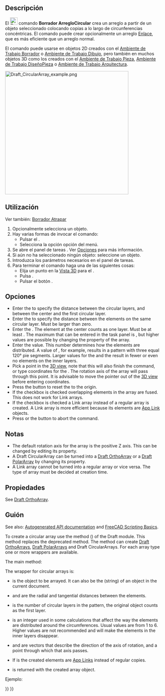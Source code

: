<languages/>

<div class="mw-translate-fuzzy">
{{Docnav/es
|[[Draft_PolarArray/es|ArregloPolar]]
|[[Draft_PathArray/es|ArregloRuta]]
|[[Draft_Workbench/es|Borrador]]
|IconL=Draft_PolarArray.svg
|IconR=Draft_PathArray.svg
|IconC=Workbench_Draft.svg
}}
</div>

<div class="mw-translate-fuzzy">
{{GuiCommand/es
|Name=Draft CircularArray
|Name/es=Borrador ArregloCircular
|MenuLocation=Modificación → Herramientas de  Arreglo → Arreglo Circular
|Workbenches=[[Draft_Workbench/es|Borrador]], [[Arch_Workbench/es|Arquitectura]]
|Version=0.19
|SeeAlso=[[Draft_OrthoArray/es|Borrador OrthoArray]], [[Draft_PolarArray/es|Borrador ArregloPolar]], [[Draft_PathArray/es|Borrador ArregloRuta]], [[Draft_PathLinkArray/es|Borrador ArregloEnlaceRuta]], [[Draft_PointArray/es|Borrador ArregloPunto]], [[Draft_PointLinkArray/es|Borrador ArregloEnlacePunto]]
}}
</div>

<span id="Description"></span>
==Descripción==

El [[Image:Draft_CircularArray.svg|24px]] comando '''Borrador ArregloCircular''' crea un arreglo a partir de un objeto seleccionado colocando copias a lo largo de circunferencias concéntricas. El comando puede crear opcionalmente un arreglo [[App_Link/es|Enlace]], que es más eficiente que un arreglo normal.

<div class="mw-translate-fuzzy">
El comando puede usarse en objetos 2D creados con el [[Draft_Workbench/es|Ambiente de Trabajo Borrador]] o [[Sketcher_Workbench/es|Ambiente de Trabajo Dibujo]], pero también en muchos objetos 3D como los creados con el [[Part_Workbench/es|Ambiente de Trabajo Pieza]], [[PartDesign_Workbench/es|Ambiente de Trabajo DiseñoPieza]] o [[Arch_Workbench/es|Ambiente de Trabajo Arquitectura]].
</div>

[[Image:Draft_CircularArray_example.png|400px]]
{{Caption|Borrador ArregloCircular}}

<span id="Usage"></span>
== Utilización ==

Ver también: [[Draft_Snap/es|Borrador Atrapar]]

<div class="mw-translate-fuzzy">
# Opcionalmente selecciona un objeto.
# Hay varias formas de invocar el comando:
#* Pulsar el {{Button|[[Image:Draft_CircularArray.svg|16px]] [[Draft_CircularArray/es|Borrador ArregloCircular]]}}.
#* Selecciona la opción {{MenuCommand|Modificación → Herramientas de arreglo →[[Image:Draft_CircularArray.svg|16px]] Arreglo circular}} opción del menú.
# Se abre el panel de tareas {{MenuCommand|Arreglo circular}}. Ver [[#Opciones|Opciones]] para más información.
# Si aún no ha seleccionado ningún objeto: seleccione un objeto.
# Introduzca los parámetros necesarios en el panel de tareas.
# Para terminar el comando haga una de las siguientes cosas:
#* Elija un punto en la [[3D_view/es|Vista 3D]] para el {{MenuCommand|Centro de rotación}}.
#* Pulsa {{KEY|Enter}}.
#* Pulsar el botón {{Button|Aceptar}}.
</div>

<span id="Options"></span>
==Opciones==

* Enter the {{MenuCommand|Radial distance}} to specify the distance between the circular layers, and between the center and the first circular layer.
* Enter the {{MenuCommand|Tangential distance}} to specify the distance between the elements on the same circular layer. Must be larger than zero.
* Enter the {{MenuCommand|Number of circular layers}}. The element at the center counts as one layer. Must be at least {{Value|2}}. The maximum that can be entered in the task panel is {{Value|99}}, but higher values are possible by changing the {{PropertyData|Number Circles}} property of the array.
* Enter the {{MenuCommand|Symmetry}} value. This number determines how the elements are distributed. A value of {{Value|3}}, for example, results in a pattern with three equal 120° pie segments. Larger values for the {{MenuCommand|Symmetry}} and the {{MenuCommand|Tangential distance}} result in fewer or even no elements on the inner layers.
* Pick a point in the [[3D_view|3D view]], note that this will also finish the command, or type coordinates for the {{MenuCommand|Center of rotation}}. The rotation axis of the array will pass through this point. It is advisable to move the pointer out of the [[3D_view|3D view]] before entering coordinates.
* Press the {{MenuCommand|Reset point}} button to reset the {{MenuCommand|Center of rotation}} to the origin.
* If the {{MenuCommand|Fuse}} checkbox is checked overlapping elements in the array are fused. This does not work for Link arrays.
* If the {{MenuCommand|Link array}} checkbox is checked a Link array instead of a regular array is created. A Link array is more efficient because its elements are [[App_Link|App Link]] objects.
* Press {{KEY|Esc}} or the {{Button|Cancel}} button to abort the command.

<span id="Notes"></span>
==Notas==

* The default rotation axis for the array is the positive Z axis. This can be changed by editing its {{PropertyData|Axis}} property.
* A Draft CircularArray can be turned into a [[Draft_OrthoArray|Draft OrthoArray]] or a [[Draft_PolarArray|Draft PolarArray]] by changing its {{PropertyData|Array Type}} property.
* A Link array cannot be turned into a regular array or vice versa. The type of array must be decided at creation time.

<span id="Properties"></span>
== Propiedades ==

See [[Draft_OrthoArray#Properties|Draft OrthoArray]].

<span id="Scripting"></span>
== Guión ==

See also: [https://freecad.github.io/SourceDoc/ Autogenerated API documentation] and [[FreeCAD Scripting Basics|FreeCAD Scripting Basics]].

To create a circular array use the {{incode|make_array}} method ({{Version|0.19}}) of the Draft module. This method replaces the deprecated {{incode|makeArray}} method. The {{incode|make_array}} method can create [[Draft_OrthoArray|Draft OrthoArrays]], [[Draft_PolarArray|Draft PolarArrays]] and Draft CircularArrays. For each array type one or more wrappers are available.

The main method:

{{Code|code=
array = make_array(base_object, arg1, arg2, arg3, arg4=None, arg5=None, arg6=None, use_link=True)
}}

The wrapper for circular arrays is:

{{Code|code=
array = make_circular_array(base_object,
                            r_distance=100, tan_distance=50,
                            number=3, symmetry=1,
                            axis=App.Vector(0, 0, 1), center=App.Vector(0, 0, 0),
                            use_link=True)
}}

* {{incode|base_object}} is the object to be arrayed. It can also be the {{incode|Label}} (string) of an object in the current document.
* {{incode|r_distance}} and {{incode|tan_distance}} are the radial and tangential distances between the elements.
* {{incode|number}} is the number of circular layers in the pattern, the original object counts as the first layer.
* {{incode|symmetry}} is an integer used in some calculations that affect the way the elements are distributed around the circumferences. Usual values are from 1 to 6. Higher values are not recommended and will make the elements in the inner layers disappear.
* {{incode|axis}} and {{incode|center}} are vectors that describe the direction of the axis of rotation, and a point through which that axis passes.
* If {{incode|use_link}} is {{incode|True}} the created elements are [[App_Link|App Links]] instead of regular copies.
* {{incode|array}} is returned with the created array object.

Ejemplo:

{{Code|code=
import FreeCAD as App
import Draft

doc = App.newDocument()

tri = Draft.make_polygon(3, 600)

array = Draft.make_circular_array(tri, 1800, 1200, 4, 1)
doc.recompute()
}}


<div class="mw-translate-fuzzy">
{{Docnav/es
|[[Draft_PolarArray/es|ArregloPolar]]
|[[Draft_PathArray/es|ArregloRuta]]
|[[Draft_Workbench/es|Borrador]]
|IconL=Draft_PolarArray.svg
|IconR=Draft_PathArray.svg
|IconC=Workbench_Draft.svg
}}
</div>

{{Draft Tools navi{{#translation:}}}}
{{Userdocnavi{{#translation:}}}}
